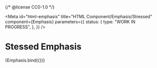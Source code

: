 {/* @license CC0-1.0 */}


<Meta
  id="html-emphasis"
  title="HTML Component/Emphasis/Stressed"
  component={Emphasis}
  parameters={{
    status: {
      type: "WORK IN PROGRESS",
    },
  }}
/>

# Stessed Emphasis

<Canvas>
  <Story
    name="Stressed"
    args={{
      ...exampleArgs,
      stressed: true,
    }}
  >
    {Emphasis.bind({})}
  </Story>
</Canvas>
